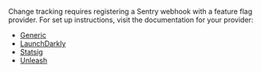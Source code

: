 Change tracking requires registering a Sentry webhook with a feature flag provider. For set up instructions, visit the documentation for your provider:
* [Generic](/organization/integrations/feature-flag/generic/#change-tracking)
* [LaunchDarkly](/organization/integrations/feature-flag/launchdarkly/#change-tracking)
* [Statsig](/organization/integrations/feature-flag/statsig/#change-tracking)
* [Unleash](/organization/integrations/feature-flag/unleash/#change-tracking)
